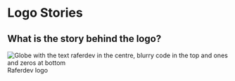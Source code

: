 




<Meta title="Design/Logo" />

<div className="box-border flex h-full w-full flex-col">
  <div className="flex w-full flex-col">
    <div className="flex w-full max-w-2xl flex-col items-center">
      <H1>Logo Stories</H1>
      <H2 className="!ml-2 !border-0 !text-lg !font-bold !text-stone-700">
        What is the story behind the logo?
      </H2>
    </div>
    <div className="flex w-full flex-col items-center ">
      <Image
        src={Logo}
        width={150}
        height={150}
        alt="Globe with the text raferdev in the centre, blurry code in the top and ones and zeros at bottom"
      />
      <Span className="!mt-2 !italic">Raferdev logo</Span>
    </div>
  </div>
</div>
